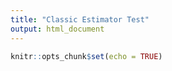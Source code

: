 ```yaml
---
title: "Classic Estimator Test"
output: html_document
---
```


```r
knitr::opts_chunk$set(echo = TRUE)
```
